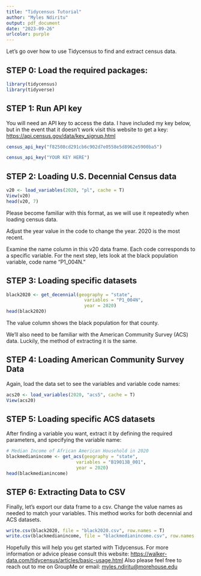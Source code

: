```yaml
---
title: "Tidycensus Tutorial"
author: "Myles Ndiritu"
output: pdf_document
date: "2023-09-26"
urlcolor: purple
---
```


Let's go over how to use Tidycensus to find and extract census data.

## STEP 0: Load the required packages:

```r
library(tidycensus)
library(tidyverse)
```

## STEP 1: Run API key

You will need an API key to access the data. I have included my key below, but in the event that it doesn't work visit this website to get a key: <https://api.census.gov/data/key_signup.html>
  
```r
census_api_key("f82508cd291cb6c902d7e0558e5d8962e5900ba5")

```

```r
census_api_key("YOUR KEY HERE")

```

## STEP 2: Loading U.S. Decennial Census data

```r
v20 <- load_variables(2020, "pl", cache = T)
View(v20)
head(v20, 7)
```

Please become familiar with this format, as we will use it repeatedly when loading census data.

Adjust the year value in the code to change the year. 2020 is the most recent.

Examine the name column in this v20 data frame. Each code corresponds to a specific variable. For the next step, lets look at the black population variable, code name "P1_004N."

## STEP 3: Loading specific datasets

```r

black2020 <- get_decennial(geography = "state",
                             variables = "P1_004N",
                             year = 2020)
head(black2020)

```

The value column shows the black population for that county.

We'll also need to be familiar with the American Community Survey (ACS) data. Luckily, the method of extracting it is the same.

## STEP 4: Loading American Community Survey Data

Again, load the data set to see the variables and variable code names:

```r

acs20 <- load_variables(2020, "acs5", cache = T)
View(acs20)

```

## STEP 5: Loading specific ACS datasets

After finding a variable you want, extract it by defining the required parameters, and specifying the variable name:

```r

# Median Income of African American Household in 2020 
blackmedianincome <- get_acs(geography = "state",
                          variables = "B19013B_001",
                          year = 2020)
head(blackmedianincome)

```

## STEP 6: Extracting Data to CSV

Finally, let's export our data frame to a csv. Change the value names as needed to match your variables. This method works for both decennial and ACS datasets.

```r

write.csv(black2020, file = "black2020.csv", row.names = T)
write.csv(blackmedianincome, file = "blackmedianincome.csv", row.names = T)

```

Hopefully this will help you get started with Tidycensus. For more information or advice please consult this website: <https://walker-data.com/tidycensus/articles/basic-usage.html> Also please feel free to reach out to me on GroupMe or email: [myles.ndiritu\@morehouse.edu](mailto:myles.ndiritu@morehouse.edu){.email}
